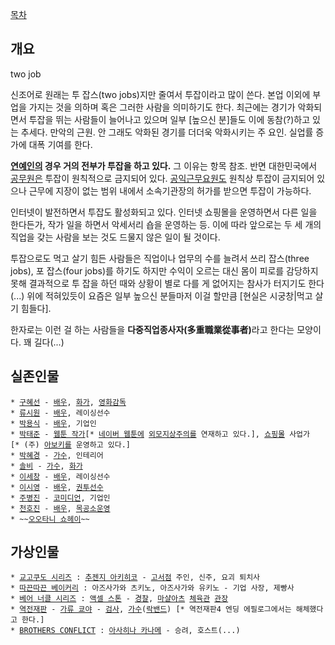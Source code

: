 [[목차]]

== 개요 ==
two job

신조어로 원래는 투 잡스(two jobs)지만 줄여서 투잡이라고 많이 쓴다. 본업 이외에 부업을 가지는 것을 의하며 혹은 그러한 사람을 의미하기도 한다. 최근에는 경기가 악화되면서 투잡을 뛰는 사람들이 늘어나고 있으며 일부 [높으신 분]들도 이에 동참(?)하고 있는 추세다. 만악의  근원. 안 그래도 악화된 경기를 더더욱 악화시키는 주 요인. 실업률 증가에 대폭 기여를 한다.

'''[[연예인]]의 경우 거의 전부가 투잡을 하고 있다.''' 그 이유는 항목 참조. 반면 대한민국에서 [[공무원]]은 투잡이 원칙적으로 금지되어 있다. [[공익근무요원]]도 원칙상 투잡이 금지되어 있으나 근무에 지장이 없는 범위 내에서 소속기관장의 허가를 받으면 투잡이 가능하다.

인터넷이 발전하면서 투잡도 활성화되고 있다. 인터넷 쇼핑몰을 운영하면서 다른 일을 한다든가, 작가 일을 하면서 악세서리 숍을 운영하는 등. 이에 따라 앞으로는 두 세 개의 직업을 갖는 사람을 보는 것도 드물지 않은 일이 될 것이다.

투잡으로도 먹고 살기 힘든 사람들은 직업이나 업무의 수를 늘려서 쓰리 잡스(three jobs), 포 잡스(four jobs)를 하기도 하지만 수익이 오르는 대신 몸이 피로를 감당하지 못해 결과적으로 투 잡을 하던 때와 상황이 별로 다를 게 없어지는 참사가 터지기도 한다(...) 위에 적혀있듯이 요즘은 일부 높으신 분들마저 이걸 할만큼 [현실은 시궁창|먹고 살기 힘들다].

한자로는 이런 걸 하는 사람들을 '''다중직업종사자(多重職業從事者)'''라고 한다는 모양이다. 꽤 길다(...)
== 실존인물 ==

 * [[구혜선]] - [[배우]], [[화가]], [[영화감독]]
 * [[류시원]] - [[배우]], 레이싱선수
 * [[박용식]] - [[배우]], 기업인
 * [[박태준]] - [[웹툰 작가]][* [[네이버 웹툰]]에 [[외모지상주의(웹툰)|외모지상주의]]를 연재하고 있다.], [[쇼핑몰]] 사업가[* (주) [[아보키]]를 운영하고 있다.]
 * [[박혜경]] - [[가수]], 인테리어
 * [[솔비]] - [[가수]], [[화가]]
 * [[이세창]] - [[배우]], 레이싱선수
 * [[이시영]] - [[배우]], [[권투]]선수
 * [[주병진]] - [[코미디언]], 기업인
 * [[천호진]] - [[배우]], [[목공소]]운영
 * ~~[[오오타니 쇼헤이]]~~
 
== 가상인물 ==
 * [[교고쿠도 시리즈]] : [[추젠지 아키히코]] - [[고서점]] 주인, 신주, 요괴 퇴치사
 * [[따끈따끈 베이커리]] : 아즈사가와 츠키노, 아즈사가와 유키노 - 기업 사장, 제빵사
 * [[베어 너클 시리즈]] : [[액셀 스톤]] - [[경찰]], [[마샬아츠]] [[체육관]] [[관장]]
 * [[역전재판]] - [[가류 쿄야]] - [[검사]], [[가수]]([[락밴드]]) [* 역전재판4 엔딩 에필로그에서는 해체했다고 한다.]
 * [[BROTHERS CONFLICT]] : [[아사히나 카나메]] - 승려, 호스트(...)
